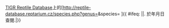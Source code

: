 [http://www.reptile-database.org/ TIGR Reptile Database]上的[http://reptile-database.reptarium.cz/species.php?genus={{{genus}}}&species={{{species}}} ''{{{genus}}} {{{species}}}'']{{ #ifeq: {{{date|+}}}|{{{date|-}}}|. 於{{{year}}}年{{{month}}}月{{{date}}}日查閱.|}}